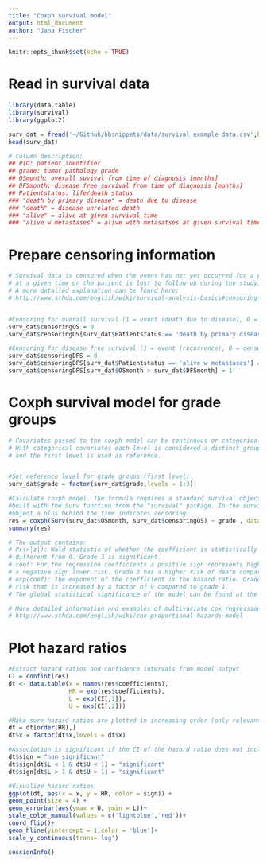 ```yaml
---
title: "Coxph survival model"
output: html_document
author: "Jana Fischer"
---
```


```r
knitr::opts_chunk$set(echo = TRUE)
```

# Read in survival data
```r
library(data.table)
library(survival)
library(ggplot2)

surv_dat = fread('~/Github/bbsnippets/data/survival_example_data.csv',header = T)
head(surv_dat)

# Column description:
## PID: patient identifier
## grade: tumor pathology grade
## OSmonth: overall suvival from time of diagnosis [months]
## DFSmonth: disease free survival from time of diagnosis [months]
## Patientstatus: life/death status 
### "death by primary disease" = death due to disease
### "death" = disease unrelated death
### "alive" = alive at given survival time
### "alive w metastases" = alive with metasatses at given survival time

```

# Prepare censoring information
```r
# Survival data is censored when the event has not yet occurred for a patient
# at a given time or the patient is lost to follow-up during the study.
# A more detailed explanation can be found here: 
# http://www.sthda.com/english/wiki/survival-analysis-basics#censoring


#Censoring for overall survival (1 = event (death due to disease), 0 = censored)
surv_dat$censoringOS = 0
surv_dat$censoringOS[surv_dat$Patientstatus == 'death by primary disease'] = 1

#Censoring for disease free survival (1 = event (recurrence), 0 = censored)
surv_dat$censoringDFS = 0
surv_dat$censoringDFS[surv_dat$Patientstatus == 'alive w metastases'] = 1
surv_dat$censoringDFS[surv_dat$OSmonth > surv_dat$DFSmonth] = 1 

```

# Coxph survival model for grade groups
```r
# Covariates passed to the coxph model can be continuous or categorical.
# With categorical covariates each level is considered a distinct group
# and the first level is used as reference.


#Set reference level for grade groups (first level)
surv_dat$grade = factor(surv_dat$grade,levels = 1:3)

#Calculate coxph model. The formula requires a standard survival object
#built with the Surv function from the "survival" package. In the survival
#object a plus behind the time indicates censoring.
res = coxph(Surv(surv_dat$OSmonth, surv_dat$censoringOS) ~ grade , data =  surv_dat)
summary(res)

# The output contains:
# Pr(>|z|): Wald statistic of whether the coefficient is statistically significantly 
# different from 0. Grade 3 is significant.
# coef: For the regression coefficients a positive sign represents higher risk of death and
# a negative sign lower risk. Grade 3 has a higher risk of death compared to grade 1.
# exp(coef): The exponent of the coefficient is the hazard ratio. Grade 3 patients have a
# risk that is increased by a factor of 9 compared to grade 1.
# The global statistical significance of the model can be found at the bottom of the output.

# More detailed information and examples of multivariate cox regressions can be found here:
# http://www.sthda.com/english/wiki/cox-proportional-hazards-model
```

# Plot hazard ratios
```r
#Extract hazard ratios and confidence intervals from model output
CI = confint(res)
dt <- data.table(x = names(res$coefficients),
                 HR = exp(res$coefficients),
                 L = exp(CI[,1]),
                 U = exp(CI[,2]))

#Make sure hazard ratios are plotted in increasing order (only relevant for larger models)
dt = dt[order(HR),]
dt$x = factor(dt$x,levels = dt$x)

#Association is significant if the CI of the hazard ratio does not include 1
dt$sign = "non significant"
dt$sign[dt$L < 1 & dt$U < 1] = "significant"
dt$sign[dt$L > 1 & dt$U > 1] = "significant"

#Visualize hazard ratios
ggplot(dt, aes(x = x, y = HR, color = sign)) +
geom_point(size = 4) +
geom_errorbar(aes(ymax = U, ymin = L))+
scale_color_manual(values = c('lightblue','red'))+
coord_flip()+
geom_hline(yintercept = 1,color = 'blue')+
scale_y_continuous(trans='log')
```

```r
sessionInfo()
```
